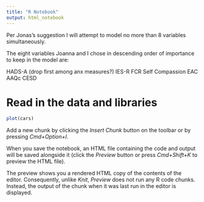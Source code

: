 ```yaml
---
title: "R Notebook"
output: html_notebook
---
```


Per Jonas's suggestion I will attempt to model no more than 8 variables simultaneously.

The eight variables Joanna and I chose in descending order of importance to keep in the model are:

HADS-A (drop first among anx measures?)
IES-R
FCR
Self Compassion
EAC
AAQc
CESD

# Read in the data and libraries



```r
plot(cars)
```

Add a new chunk by clicking the *Insert Chunk* button on the toolbar or by pressing *Cmd+Option+I*.

When you save the notebook, an HTML file containing the code and output will be saved alongside it (click the *Preview* button or press *Cmd+Shift+K* to preview the HTML file). 

The preview shows you a rendered HTML copy of the contents of the editor. Consequently, unlike *Knit*, *Preview* does not run any R code chunks. Instead, the output of the chunk when it was last run in the editor is displayed.

